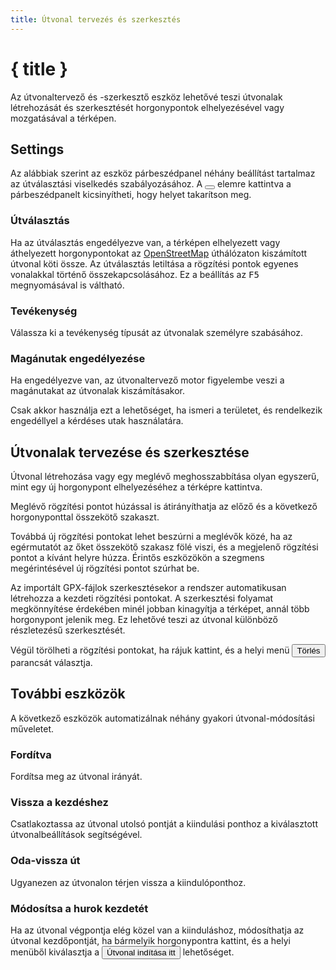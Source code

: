 ```yaml
---
title: Útvonal tervezés és szerkesztés
---
```


<script>
</script>

# <Pencil size="24" class="inline-block" style="margin-bottom: 5px" /> { title }

Az útvonaltervező és -szerkesztő eszköz lehetővé teszi útvonalak létrehozását és szerkesztését horgonypontok elhelyezésével vagy mozgatásával a térképen.

## Settings

Az alábbiak szerint az eszköz párbeszédpanel néhány beállítást tartalmaz az útválasztási viselkedés szabályozásához.
A <button><SquareArrowUpLeft size="16" class="inline-block" style="margin-bottom: 2px" /></button> elemre kattintva a párbeszédpanelt kicsinyítheti, hogy helyet takarítson meg.

<div class="flex flex-row justify-center">
    <Routing minimizable={false} class="text-foreground p-3 border rounded-md shadow-lg" />
</div>

### <Route size="16" class="inline-block" style="margin-bottom: 2px" /> Útválasztás

Ha az útválasztás engedélyezve van, a térképen elhelyezett vagy áthelyezett horgonypontokat az <a href="https://www.openstreetmap.org" target="_blank">OpenStreetMap</a> úthálózaton kiszámított útvonal köti össze.
Az útválasztás letiltása a rögzítési pontok egyenes vonalakkal történő összekapcsolásához.
Ez a beállítás az <kbd>F5</kbd> megnyomásával is váltható.

### <Bike size="16" class="inline-block" style="margin-bottom: 2px" /> Tevékenység

Válassza ki a tevékenység típusát az útvonalak személyre szabásához.

### <TriangleAlert size="16" class="inline-block" style="margin-bottom: 2px" /> Magánutak engedélyezése

Ha engedélyezve van, az útvonaltervező motor figyelembe veszi a magánutakat az útvonalak kiszámításakor.

<DocsNote type="warning">

Csak akkor használja ezt a lehetőséget, ha ismeri a területet, és rendelkezik engedéllyel a kérdéses utak használatára.

</DocsNote>

## Útvonalak tervezése és szerkesztése

Útvonal létrehozása vagy egy meglévő meghosszabbítása olyan egyszerű, mint egy új horgonypont elhelyezéséhez a térképre kattintva.

Meglévő rögzítési pontot húzással is átirányíthatja az előző és a következő horgonyponttal összekötő szakaszt.

Továbbá új rögzítési pontokat lehet beszúrni a meglévők közé, ha az egérmutatót az őket összekötő szakasz fölé viszi, és a megjelenő rögzítési pontot a kívánt helyre húzza.
Érintős eszközökön a szegmens megérintésével új rögzítési pontot szúrhat be.

<DocsNote>

Az importált GPX-fájlok szerkesztésekor a rendszer automatikusan létrehozza a kezdeti rögzítési pontokat.
A szerkesztési folyamat megkönnyítése érdekében minél jobban kinagyítja a térképet, annál több horgonypont jelenik meg.
Ez lehetővé teszi az útvonal különböző részletezésű szerkesztését.

</DocsNote>

Végül törölheti a rögzítési pontokat, ha rájuk kattint, és a helyi menü <button><Trash2 size="16" class="inline-block" style="margin-bottom: 4px" /> Törlés</button> parancsát választja.

<DocsImage img="tools/routing" alt="Anchor points allow you to easily edit a route." />

## További eszközök

A következő eszközök automatizálnak néhány gyakori útvonal-módosítási műveletet.

### <ArrowRightLeft size="16" class="inline-block" style="margin-bottom: 2px" /> Fordítva

Fordítsa meg az útvonal irányát.

### <Home size="16" class="inline-block" style="margin-bottom: 2px" /> Vissza a kezdéshez

Csatlakoztassa az útvonal utolsó pontját a kiindulási ponthoz a kiválasztott útvonalbeállítások segítségével.

### <Repeat size="16" class="inline-block" style="margin-bottom: 2px" /> Oda-vissza út

Ugyanezen az útvonalon térjen vissza a kiindulóponthoz.

### <CirclePlay size="16" class="inline-block" style="margin-bottom: 2px" /> Módosítsa a hurok kezdetét

Ha az útvonal végpontja elég közel van a kiinduláshoz, módosíthatja az útvonal kezdőpontját, ha bármelyik horgonypontra kattint, és a helyi menüből kiválasztja a <button><CirclePlay size="16" class="inline-block" style="margin-bottom: 2px" /> Útvonal indítása itt</button> lehetőséget.
